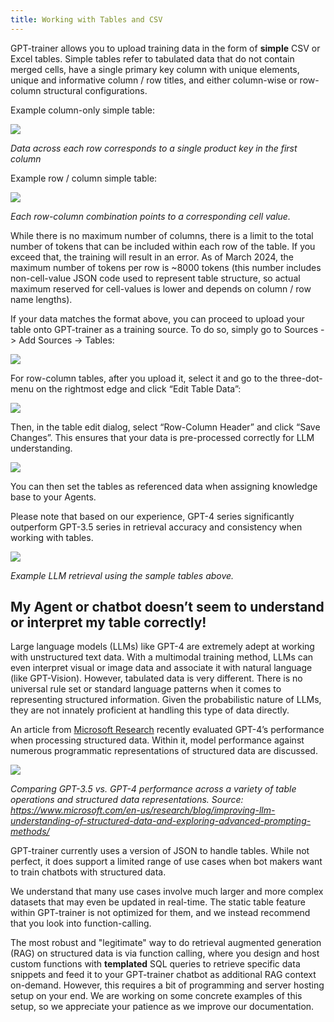 ```yaml
---
title: Working with Tables and CSV
---
```


GPT-trainer allows you to upload training data in the form of **simple** CSV or Excel tables. 
Simple tables refer to tabulated data that do not contain merged cells, have a single primary 
key column with unique elements, unique and informative column / row titles, and either 
column-wise or row-column structural configurations.

Example column-only simple table:

<Frame>
  <img src="/images/working-with-tables-1.png" />
</Frame>

_Data across each row corresponds to a single product key in the first column_

Example row / column simple table:

<Frame>
  <img src="/images/working-with-tables-2.png" />
</Frame>

_Each row-column combination points to a corresponding cell value._

While there is no maximum number of columns, there is a limit to the total number of tokens that can 
be included within each row of the table. If you exceed that, the training will result in an error. 
As of March 2024, the maximum number of tokens per row is ~8000 tokens (this number includes non-cell-value 
JSON code used to represent table structure, so actual maximum reserved for cell-values is lower 
and depends on column / row name lengths).

If your data matches the format above, you can proceed to upload your table onto GPT-trainer as a 
training source. To do so, simply go to Sources -> Add Sources -> Tables:

<Frame>
  <img src="/images/working-with-tables-3.png" />
</Frame>

For row-column tables, after you upload it, select it and go to the three-dot-menu on the rightmost 
edge and click “Edit Table Data”:

<Frame>
  <img src="/images/working-with-tables-4.png" />
</Frame>

Then, in the table edit dialog, select “Row-Column Header” and click “Save Changes”. This ensures that 
your data is pre-processed correctly for LLM understanding.

<Frame>
  <img src="/images/working-with-tables-5.png" />
</Frame>

You can then set the tables as referenced data when assigning knowledge base to your Agents.

Please note that based on our experience, GPT-4 series significantly outperform GPT-3.5 series in 
retrieval accuracy and consistency when working with tables.

<Frame>
  <img src="/images/working-with-tables-6.png" />
</Frame>

_Example LLM retrieval using the sample tables above._

## My Agent or chatbot doesn’t seem to understand or interpret my table correctly!

Large language models (LLMs) like GPT-4 are extremely adept at working with unstructured text data. 
With a multimodal training method, LLMs can even interpret visual or image data and associate it with natural 
language (like GPT-Vision). However, tabulated data is very different. There is no universal rule set or 
standard language patterns when it comes to representing structured information. Given the probabilistic nature 
of LLMs, they are not innately proficient at handling this type of data directly.

An article from [Microsoft Research](https://www.microsoft.com/en-us/research/blog/improving-llm-understanding-of-structured-data-and-exploring-advanced-prompting-methods/) 
recently evaluated GPT-4’s performance when processing structured data. Within it, model performance against 
numerous programmatic representations of structured data are discussed.

<Frame>
  <img src="/images/working-with-tables-7.png" />
</Frame>

_Comparing GPT-3.5 vs. GPT-4 performance across a variety of table operations and structured data representations._
_Source: https://www.microsoft.com/en-us/research/blog/improving-llm-understanding-of-structured-data-and-exploring-advanced-prompting-methods/_

GPT-trainer currently uses a version of JSON to handle tables. While not perfect, it does support a limited range 
of use cases when bot makers want to train chatbots with structured data.

We understand that many use cases involve much larger and more complex datasets that may even be updated in real-time. 
The static table feature within GPT-trainer is not optimized for them, and we instead recommend that you look into 
function-calling.

The most robust and "legitimate" way to do retrieval augmented generation (RAG) on structured data is via function calling, 
where you design and host custom functions with **templated** SQL queries to retrieve specific data snippets and feed it to 
your GPT-trainer chatbot as additional RAG context on-demand. However, this requires a bit of programming and server hosting 
setup on your end. We are working on some concrete examples of this setup, so we appreciate your patience as we improve our 
documentation.
